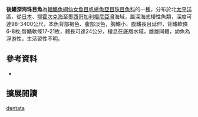 {{Speciesbox 
| color = pink
| taxon = Benthalbella dentata 
| status = NE
| status_system = IUCN3.1
| authority =  [[Chapman|Chapman]], 1939
| synonyms = *''Neoscopelarchoides dentatus '', Chapman, 1939 
|}}

'''後鰭深海珠目魚'''為[[輻鰭魚綱|輻鰭魚綱]][[仙女魚目|仙女魚目]][[帆蜥魚亞目|帆蜥魚亞目]][[珠目魚科|珠目魚科]]的一[[種|種]]，分布於北[[太平洋|太平洋]]區，從[[日本|日本]]、[[鄂霍次克海|鄂霍次克海]]至[[墨西哥|墨西哥]][[加利福尼亞灣|加利福尼亞灣]]海域，屬深海底棲性魚類，深度可達98-3400公尺，本魚背部褐色、腹部淡色，胸鰭小、腹鰭長且延伸，背鰭軟條6-8枚;臀鰭軟條17-21枚，體長可達24公分，棲息在底層水域，雌雄同體，幼魚為浮游性，生活習性不明。

==參考資料==
*{{FishBase_species|genus=Benthalbella|species=dentata|year=2016|month=6}}

== 擴展閱讀 == 
{{refbegin}}
{{wikispecies-inline|Benthalbella dentata|後鰭深海珠目魚}}
{{refend}}
{{Taxonbar|from=Q4459578}}

[[Category:深海珠目魚屬|dentata]]